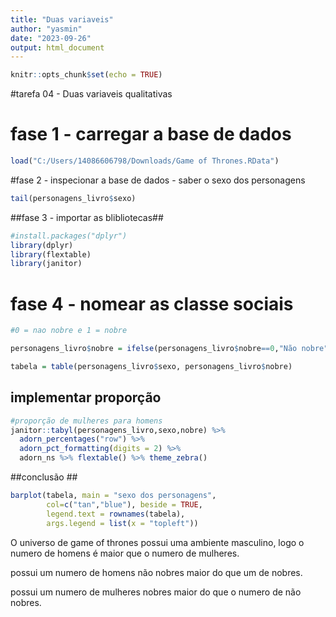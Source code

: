 ---
title: "Duas variaveis"
author: "yasmin"
date: "2023-09-26"
output: html_document
---

```{r setup, include=FALSE}
knitr::opts_chunk$set(echo = TRUE)
```
#tarefa 04 - Duas variaveis qualitativas

# fase 1 - carregar a base de dados

```{r}


load("C:/Users/14086606798/Downloads/Game of Thrones.RData")

```

#fase 2 - inspecionar a base de dados - saber o sexo dos personagens

```{r}
tail(personagens_livro$sexo)
```

##fase 3 - importar as blibliotecas##

```{r}

#install.packages("dplyr")
library(dplyr)
library(flextable)
library(janitor)

```


# fase 4 -  nomear as classe sociais #

```{r}
#0 = nao nobre e 1 = nobre

personagens_livro$nobre = ifelse(personagens_livro$nobre==0,"Não nobre","nobre")

tabela = table(personagens_livro$sexo, personagens_livro$nobre)

```


## implementar proporção ##

```{r}
#proporção de mulheres para homens
janitor::tabyl(personagens_livro,sexo,nobre) %>%
  adorn_percentages("row") %>%
  adorn_pct_formatting(digits = 2) %>%
  adorn_ns %>% flextable() %>% theme_zebra()


```


##conclusão ##
```{r}
barplot(tabela, main = "sexo dos personagens",
        col=c("tan","blue"), beside = TRUE, 
        legend.text = rownames(tabela),
        args.legend = list(x = "topleft"))

```


O universo de game of thrones possui uma ambiente masculino, logo o numero de homens é maior que o numero de mulheres.

possui um numero de homens não nobres maior do que um de nobres.

possui um numero de mulheres nobres maior do que o numero de não nobres.


